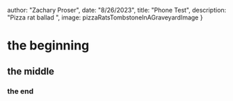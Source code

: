 




  author: "Zachary Proser",
  date: "8/26/2023",
  title: "Phone Test",
  description: "Pizza rat ballad ", 
  image: pizzaRatsTombstoneInAGraveyardImage
 }

  
 # the beginning

## the middle

### the end
  
